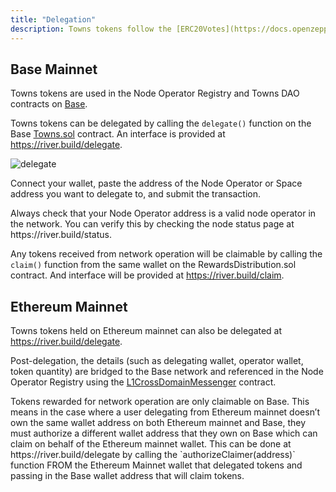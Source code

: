 ```yaml
---
title: "Delegation"
description: Towns tokens follow the [ERC20Votes](https://docs.openzeppelin.com/contracts/4.x/api/token/erc20#ERC20Votes) standard and can be delegated to Node Operators on Base or Ethereum Mainnet to participate in rewards [distribution](distribution).
---
```


## Base Mainnet

Towns tokens are used in the Node Operator Registry and Towns DAO contracts on [Base](https://base.org).

Towns tokens can be delegated by calling the `delegate()` function on the Base [Towns.sol](https://github.com/towns-protocol/towns/blob/main/packages/contracts/src/tokens/towns/base/Towns.sol) contract. An interface is provided at https://river.build/delegate.

![delegate](../images/delegate.png)

Connect your wallet, paste the address of the Node Operator or Space address you want to delegate to, and submit the transaction.

<Info>
Always check that your Node Operator address is a valid node operator in the network. You can verify this by checking the node status page at https://river.build/status.
</Info>

Any tokens received from network operation will be claimable by calling the `claim()` function from the same wallet on the RewardsDistribution.sol contract. And interface will be provided at https://river.build/claim.

## Ethereum Mainnet

Towns tokens held on Ethereum mainnet can also be delegated at https://river.build/delegate.

Post-delegation, the details (such as delegating wallet, operator wallet, token quantity) are bridged to the Base network and referenced in the Node Operator Registry using the [L1CrossDomainMessenger](https://docs.optimism.io/app-developers/bridging/messaging) contract.

<Warning>
Tokens rewarded for network operation are only claimable on Base. This means in the case where a user delegating from Ethereum mainnet doesn’t own the same wallet address on both Ethereum mainnet and Base, they must authorize a different wallet address that they own on Base which can claim on behalf of the Ethereum mainnet wallet.
This can be done at https://river.build/delegate by calling the `authorizeClaimer(address)` function FROM the Ethereum Mainnet wallet that delegated tokens and passing in the Base wallet address that will claim tokens.

</Warning>
